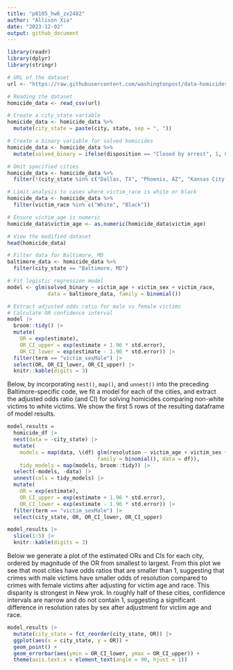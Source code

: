 ```yaml
---
title: "p8105_hw6_zx2482"
author: "Allison Xia"
date: "2023-12-02"
output: github_document
---
```


```r
library(readr)
library(dplyr)
library(stringr)
```

```r
# URL of the dataset
url <- "https://raw.githubusercontent.com/washingtonpost/data-homicides/master/homicide-data.csv"

# Reading the dataset
homicide_data <- read_csv(url)

```
```r
# Create a city_state variable
homicide_data <- homicide_data %>%
  mutate(city_state = paste(city, state, sep = ", "))

# Create a binary variable for solved homicides
homicide_data <- homicide_data %>%
  mutate(solved_binary = ifelse(disposition == "Closed by arrest", 1, 0))

# Omit specified cities
homicide_data <- homicide_data %>%
  filter(!(city_state %in% c("Dallas, TX", "Phoenix, AZ", "Kansas City, MO", "Tulsa, AL"))) 

# Limit analysis to cases where victim_race is white or black
homicide_data <- homicide_data %>%
  filter(victim_race %in% c("White", "Black"))

# Ensure victim_age is numeric
homicide_data$victim_age <- as.numeric(homicide_data$victim_age)

# View the modified dataset
head(homicide_data)
```

```r
# Filter data for Baltimore, MD
baltimore_data <- homicide_data %>%
  filter(city_state == "Baltimore, MD")

# Fit logistic regression model
model <- glm(solved_binary ~ victim_age + victim_sex + victim_race, 
             data = baltimore_data, family = binomial())

# Extract adjusted odds ratio for male vs female victims
# Calculate OR confidence interval
model |> 
  broom::tidy() |> 
  mutate(
    OR = exp(estimate), 
    OR_CI_upper = exp(estimate + 1.96 * std.error),
    OR_CI_lower = exp(estimate - 1.96 * std.error)) |> 
  filter(term == "victim_sexMale") |> 
  select(OR, OR_CI_lower, OR_CI_upper) |>
  knitr::kable(digits = 3)
```

Below, by incorporating `nest()`, `map()`, and `unnest()` into the preceding Baltimore-specific code, we fit a model for each of the cities, and extract the adjusted odds ratio (and CI) for solving homicides comparing non-white victims to white victims. We show the first 5 rows of the resulting dataframe of model results.

```r
model_results = 
  homicide_df |> 
  nest(data = -city_state) |> 
  mutate(
    models = map(data, \(df) glm(resolution ~ victim_age + victim_sex + victim_race, 
                             family = binomial(), data = df)),
    tidy_models = map(models, broom::tidy)) |> 
  select(-models, -data) |> 
  unnest(cols = tidy_models) |> 
  mutate(
    OR = exp(estimate), 
    OR_CI_upper = exp(estimate + 1.96 * std.error),
    OR_CI_lower = exp(estimate - 1.96 * std.error)) |> 
  filter(term == "victim_sexMale") |> 
  select(city_state, OR, OR_CI_lower, OR_CI_upper)

model_results |>
  slice(1:5) |> 
  knitr::kable(digits = 3)
```

Below we generate a plot of the estimated ORs and CIs for each city, ordered by magnitude of the OR from smallest to largest. From this plot we see that most cities have odds ratios that are smaller than 1, suggesting that crimes with male victims have smaller odds of resolution compared to crimes with female victims after adjusting for victim age and race. This disparity is strongest in New yrok. In roughly half of these cities, confidence intervals are narrow and do not contain 1, suggesting a significant difference in resolution rates by sex after adjustment for victim age and race. 

```r
model_results |> 
  mutate(city_state = fct_reorder(city_state, OR)) |> 
  ggplot(aes(x = city_state, y = OR)) + 
  geom_point() + 
  geom_errorbar(aes(ymin = OR_CI_lower, ymax = OR_CI_upper)) + 
  theme(axis.text.x = element_text(angle = 90, hjust = 1))
```

